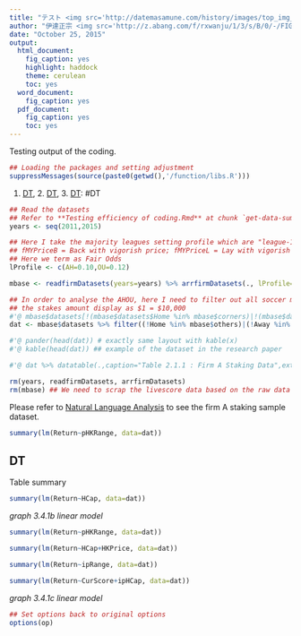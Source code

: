 ```yaml
---
title: "テスト <img src='http://datemasamune.com/history/images/top_img_01.jpg' width='28'>"
author: "伊達正宗 <img src='http://z.abang.com/f/rxwanju/1/3/s/B/0/-/FIG-IPN-1490_02.jpg' width='22'>"
date: "October 25, 2015"
output: 
  html_document: 
    fig_caption: yes
    highlight: haddock
    theme: cerulean
    toc: yes
  word_document: 
    fig_caption: yes
  pdf_document: 
    fig_caption: yes
    toc: yes
---
```


Testing output of the coding.

```r
## Loading the packages and setting adjustment
suppressMessages(source(paste0(getwd(),'/function/libs.R')))
```

1. [DT], 2. [DT](## DT), 3. [DT]: #DT

```r
## Read the datasets
## Refer to **Testing efficiency of coding.Rmd** at chunk `get-data-summary-table-2.1`
years <- seq(2011,2015)

## Here I take the majority leagues setting profile which are "league-10-12"
## fMYPriceB = Back with vigorish price; fMYPriceL = Lay with vigorish price
## Here we term as Fair Odds
lProfile <- c(AH=0.10,OU=0.12)

mbase <- readfirmDatasets(years=years) %>% arrfirmDatasets(., lProfile=lProfile)

## In order to analyse the AHOU, here I need to filter out all soccer matches other than AHOU. (For example : Corners, Total League Goals etc.)
## the stakes amount display as $1 = $10,000
#'@ mbase$datasets[!(mbase$datasets$Home %in% mbase$corners)|!(mbase$datasets$Away %in% mbase$corners),]
dat <- mbase$datasets %>% filter((!Home %in% mbase$others)|(!Away %in% mbase$others)) %>% mutate(Stakes=Stakes/10000, Return=Return/10000, PL=PL/10000, Month=month(ymd(Date), label=TRUE))

#'@ pander(head(dat)) # exactly same layout with kable(x)
#'@ kable(head(dat)) ## example of the dataset in the research paper

#'@ dat %>% datatable(.,caption="Table 2.1.1 : Firm A Staking Data",extensions=c('ColReorder','ColVis','TableTools'),options=list(dom='TC<"clear">rlfrtip',colVis=list(exclude=c(0),activate='mouseover'),tableTools=list(sSwfPath=copySWF(pdf=TRUE)),scrollX=TRUE,scrollCollapse=TRUE))

rm(years, readfirmDatasets, arrfirmDatasets)
rm(mbase) ## We need to scrap the livescore data based on the raw data mbase without filter, but this is not the point in this research paper.
```

  Please refer to [Natural Language Analysis](http://rpubs.com/englianhu/natural-language-analysis) to see the firm A staking sample dataset. 
  
```r
summary(lm(Return~pHKRange, data=dat))
```

## DT


Table summary

```r
summary(lm(Return~HCap, data=dat))
```

*graph 3.4.1b* *linear model*

```r
summary(lm(Return~pHKRange, data=dat))
```

```r
summary(lm(Return~HCap+HKPrice, data=dat))
```

```r
summary(lm(Return~ipRange, data=dat))
```

```r
summary(lm(Return~CurScore+ipHCap, data=dat))
```

*graph 3.4.1c* *linear model*

```r
## Set options back to original options
options(op)
```


